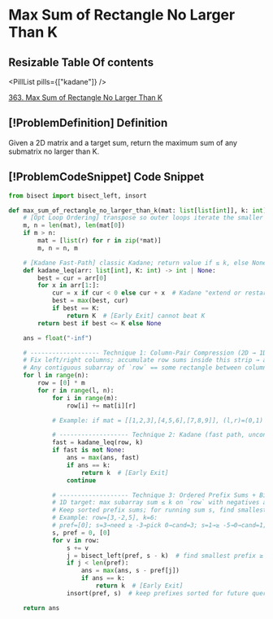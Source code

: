 # Max Sum of Rectangle No Larger Than K

## Resizable Table Of contents

<DifficultyBadge difficulty="hard" />

<PillList pills={["kadane"]} />

[363. Max Sum of Rectangle No Larger Than K](https://leetcode.com/problems/max-sum-of-rectangle-no-larger-than-k)

## [!ProblemDefinition] Definition

Given a 2D matrix and a target sum, return the maximum sum of any submatrix no larger than K.

## [!ProblemCodeSnippet] Code Snippet

```python meta="source=problems/363-max-sum-of-rectangle-no-larger-than-k/solution.py"
from bisect import bisect_left, insort

def max_sum_of_rectangle_no_larger_than_k(mat: list[list[int]], k: int) -> int:
    # [Opt Loop Ordering] transpose so outer loops iterate the smaller dim (fewer (l,r) pairs)
    m, n = len(mat), len(mat[0])
    if m > n:
        mat = [list(r) for r in zip(*mat)]
        m, n = n, m

    # [Kadane Fast-Path] classic Kadane; return value if ≤ k, else None → fall back to constrained step
    def kadane_leq(arr: list[int], K: int) -> int | None:
        best = cur = arr[0]
        for x in arr[1:]:
            cur = x if cur < 0 else cur + x  # Kadane "extend or restart"
            best = max(best, cur)
            if best == K:
                return K  # [Early Exit] cannot beat K
        return best if best <= K else None

    ans = float("-inf")

    # ------------------- Technique 1: Column-Pair Compression (2D → 1D) -------------------
    # Fix left/right columns; accumulate row sums inside this strip → a 1D array `row`.
    # Any contiguous subarray of `row` == some rectangle between columns [l..r].
    for l in range(n):
        row = [0] * m
        for r in range(l, n):
            for i in range(m):
                row[i] += mat[i][r]

            # Example: if mat = [[1,2,3],[4,5,6],[7,8,9]], (l,r)=(0,1) → row=[1+2,4+5,7+8]=[3,9,15]

            # ------------------- Technique 2: Kadane (fast path, unconstrained) -------------------
            fast = kadane_leq(row, k)
            if fast is not None:
                ans = max(ans, fast)
                if ans == k:
                    return k  # [Early Exit]
                continue

            # ------------------- Technique 3: Ordered Prefix Sums + Binary Search -------------------
            # 1D target: max subarray sum ≤ k on `row` with negatives allowed.
            # Keep sorted prefix sums; for running sum s, find smallest prefix p ≥ s-k → s - p ≤ k and as large as possible.
            # Example: row=[3,-2,5], k=6:
            # pref=[0]; s=3→need ≥ -3→pick 0→cand=3; s=1→≥ -5→0→cand=1; s=6→≥ 0→0→cand=6 (best)
            s, pref = 0, [0]
            for v in row:
                s += v
                j = bisect_left(pref, s - k)  # find smallest prefix ≥ s-k
                if j < len(pref):
                    ans = max(ans, s - pref[j])
                    if ans == k:
                        return k  # [Early Exit]
                insort(pref, s)  # keep prefixes sorted for future queries

    return ans
```

